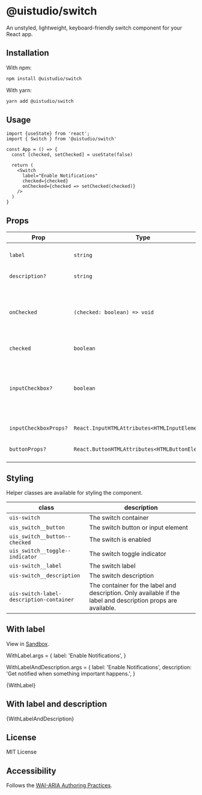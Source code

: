 
<Meta title="Switch" component={Switch}/>

# @uistudio/switch
An unstyled, lightweight, keyboard-friendly switch component for your React app.

## Installation
With npm:

```bash
npm install @uistudio/switch
```

With yarn:

```bash
yarn add @uistudio/switch
```

## Usage
```tsx
import {useState} from 'react';
import { Switch } from '@uistudio/switch'

const App = () => {
  const [checked, setChecked] = useState(false)

  return (
    <Switch
      label="Enable Notifications"
      checked={checked}
      onChecked={checked => setChecked(checked)}
    />
  )
}
```

## Props
| Prop                  | Type                                            | Default | Description                                                                                                             |
|-----------------------|-------------------------------------------------|---------|-------------------------------------------------------------------------------------------------------------------------|
| `label`               | `string`                                        | -       | Label text to display next to the switch.                                                                               |
| `description?`        | `string`                                        | -       | The description for the switch.                                                                                         |
| `onChecked`           | `(checked: boolean) => void`                    | -       | A callback for when the switch is toggled. The callback will be called with the new checked state.                      |
| `checked`             | `boolean`                                       | false   | Whether the switch is checked                                                                                           |
| `inputCheckbox?`      | `boolean`                                       | false   | If true, the switch will be rendered as an input element with the type="checkbox". A button element is used by default. |
| `inputCheckboxProps?` | `React.InputHTMLAttributes<HTMLInputElement>`   | -       | Props to pass to the input element.                                                                                     |
| `buttonProps?`        | `React.ButtonHTMLAttributes<HTMLButtonElement>` | -       | Props to pass to the button element                                                                                     |

## Styling

Helper classes are available for styling the component.

| class                                    | description                                                                                                   |
|------------------------------------------|---------------------------------------------------------------------------------------------------------------|
| `uis-switch`                             | The switch container                                                                                          |
| `uis_switch__button`                     | The switch button or input element                                                                            |
| `uis_switch__button--checked`            | The switch is enabled                                                                                         |
| `uis_switch__toggle--indicator`          | The switch toggle indicator                                                                                   |
| `uis-switch__label`                      | The switch label                                                                                              |
| `uis-switch__description`                | The switch description                                                                                        |
| `uis-switch-label-description-container` | The container for the label and description. Only available if the label and description props are available. |

## With label
View in [Sandbox](https://codesandbox.io/s/nifty-sun-7o2iev).

WithLabel.args = {
  label: 'Enable Notifications',
}



WithLabelAndDescription.args = {
  label: 'Enable Notifications',
  description: 'Get notified when something important happens.',
}

<Canvas>
  <Story name="With label">
    {WithLabel}
  </Story>
</Canvas>

## With label and description
<Canvas>
  <Story name="With label and description">
    {WithLabelAndDescription}
  </Story>
</Canvas>


## License
MIT License

## Accessibility

Follows the [WAI-ARIA Authoring Practices](https://www.w3.org/TR/wai-aria-practices/#switch).

